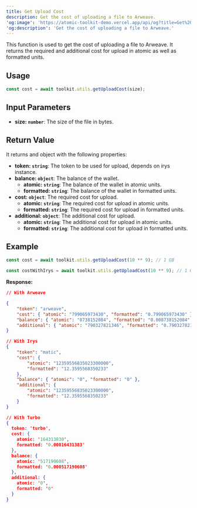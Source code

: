 ```yaml
---
title: Get Upload Cost
description: Get the cost of uploading a file to Arweave.
'og:image': 'https://atomic-toolkit-demo.vercel.app/api/og?title=Get%20Upload%20Cost'
'og:description': 'Get the cost of uploading a file to Arweave.'
---
```


This function is used to get the cost of uploading a file to Arweave. It returns the required and additional cost for upload in atomic as well as formatted units.

## Usage

```ts
const cost = await toolkit.utils.getUploadCost(size);
```

## Input Parameters

-   **size: `number`**: The size of the file in bytes.

## Return Value

It returns and object with the following properties:

-   **token: `string`**: The token to be used for upload, depends on irys instance.
-   **balance: `object`**: The balance of the wallet.
    -   **atomic: `string`**: The balance of the wallet in atomic units.
    -   **formatted: `string`**: The balance of the wallet in formatted units.
-   **cost: `object`**: The required cost for upload.
    -   **atomic: `string`**: The required cost for upload in atomic units.
    -   **formatted: `string`**: The required cost for upload in formatted units.
-   **additional: `object`**: The additional cost for upload.
    -   **atomic: `string`**: The additional cost for upload in atomic units.
    -   **formatted: `string`**: The additional cost for upload in formatted units.

## Example

```ts
const cost = await toolkit.utils.getUploadCost(10 ** 9); // 1 GB

const costWithIrys = await toolkit.utils.getUploadCost(10 ** 9); // 1 GB
```

**Response:**

```json
// With Arweave

{
    "token": "arweave",
    "cost": { "atomic": "799065973430", "formatted": "0.799065973430" },
    "balance": { "atomic": "8738152084", "formatted": "0.008738152084" },
    "additional": { "atomic": "790327821346", "formatted": "0.790327821346" }
}
```

```json
// With Irys
{
    "token": "matic",
    "cost": {
        "atomic": "12359556835023300000",
        "formatted": "12.3595568350233"
    },
    "balance": { "atomic": "0", "formatted": "0" },
    "additional": {
        "atomic": "12359556835023300000",
        "formatted": "12.3595568350233"
    }
}
```

```json
// With Turbo
{
  token: 'turbo',
  cost: { 
    atomic: '164313830', 
    formatted: '0.00016431383' 
  },
  balance: { 
    atomic: '517190608', 
    formatted: '0.000517190608' 
  },
  additional: { 
    atomic: '0', 
    formatted: '0' 
  }
}
```